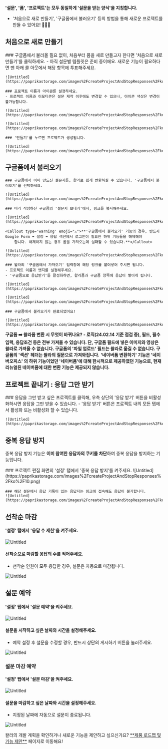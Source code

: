 
<Callout type='warning' emoji="⚠️">**'설문', '폼', '프로젝트'는 모두 동일하게 '설문을 받는 양식'을 지칭합니다.**</Callout>

- '처음으로 새로 만들기', '구글폼에서 불러오기' 등의 방법을 통해 새로운 프로젝트를 만들 수 있어요! 🙆🏻‍♀️

## 처음으로 새로 만들기

<Steps>
    ### 구글폼에서 불러올 필요 없이, 처음부터 폼을 새로 만들고자 한다면 '처음으로 새로 만들기'를 클릭하세요.
    - 아직 설문별 템플릿은 준비 중이에요. 새로운 기능이 필요하다면 맨 아래 콜 아웃에서 해당 항목에 투표해주세요.

    ![Untitled](https://paprikastorage.com/images%2FcreateProjectAndStopResponses%2Fko%2F0.png)

    ### 프로젝트 이름과 아이콘를 설정하세요.
    - 프로젝트 이름과 이모티콘은 설문 제작 이후에도 변경할 수 있으나, 아이콘 색상은 변경이 불가능합니다.

    ![Untitled](https://paprikastorage.com/images%2FcreateProjectAndStopResponses%2Fko%2F1.png)

    ![Untitled](https://paprikastorage.com/images%2FcreateProjectAndStopResponses%2Fko%2F2.png)

    ### '만들기'를 누르면 프로젝트가 생성됩니다.

    ![Untitled](https://paprikastorage.com/images%2FcreateProjectAndStopResponses%2Fko%2F3.png)

</Steps>

## 구글폼에서 불러오기

<Steps>

    ### 구글폼에서 이미 만드신 설문지를, 왈라로 쉽게 변환하실 수 있습니다. '구글폼에서 불러오기'를 선택하세요.

    ![Untitled](https://paprikastorage.com/images%2FcreateProjectAndStopResponses%2Fko%2F0.png)

    ### 미리 작성하신 구글폼의 '설문지 보내기'에서, 링크를 복사해주세요.

    ![Untitled](https://paprikastorage.com/images%2FcreateProjectAndStopResponses%2Fko%2F4.png)

    <Callout type='warning' emoji="⚠️">**'구글폼에서 불러오기' 기능의 경우, 반드시 Google Form ➡️ 설정 ➡️ 응답 섹션에서 로그인이 필요한 하위 기능들을 해제해야
        합니다. 해제하지 않는 경우 폼을 가져오는데 실패할 수 있습니다.**</Callout>

    ![Untitled](https://paprikastorage.com/images%2FcreateProjectAndStopResponses%2Fko%2F5.png)

    ### 왈라의 '구글폼에서 가져오기' 입력창에 해당 링크를 붙여넣어 주시면 됩니다.
    - 프로젝트 이름과 뱃지를 설정해주세요.
    - '구글폼으로 응답받기'를 활성화하면, 왈라폼과 구글폼 양쪽에 응답이 쌓이게 됩니다.

    ![Untitled](https://paprikastorage.com/images%2FcreateProjectAndStopResponses%2Fko%2F6.png)

    ![Untitled](https://paprikastorage.com/images%2FcreateProjectAndStopResponses%2Fko%2F7.png)

    ### 구글폼에서 불러오기가 완료되었어요!

    ![Untitled](https://paprikastorage.com/images%2FcreateProjectAndStopResponses%2Fko%2F8.png)

</Steps>

<Callout type='info' emoji="🔔">**구글폼 ➡️ 왈라폼 변환 시 무엇이 바뀌나요? - 로직(24.02.14 기준 점검 중), 필드, 필수입력, 응답조건 등은 전부 가져올 수 있습니다. 단,
    구글폼 필드에 넣은 이미지와 영상은 왈라로 가져올 수 없습니다. 구글폼의 '파일 업로드' 필드는 왈라로 옮길 수 없습니다. 구글폼의 '섹션' 헤더는 왈라의 질문으로 가져와집니다.**</Callout>
<Callout type='warning' emoji="⚠️">**'네이버폼 변환하기' 기능은 '네이버오피스' 의 하위 기능이었던 '네이버폼'에 대해 한시적으로 제공하였던 기능으로, 현재 리뉴얼된 네이버폼에 대한 변환 기능은
    제공되지 않습니다.**</Callout>

## 프로젝트 끝내기 : 응답 그만 받기

<Steps>
    ### 응답을 그만 받고 싶은 프로젝트를 클릭해, 우측 상단의 '응답 받기' 버튼을 비활성화하시면 응답을 그만 받을 수 있습니다.
    - '응답 받기' 버튼은 프로젝트 내의 모든 탭에서 활성화 또는 비활성화 할 수 있습니다.

    ![Untitled](https://paprikastorage.com/images%2FcreateProjectAndStopResponses%2Fko%2F9.png)

</Steps>

## 중복 응답 방지

<Callout type='info' emoji="🔔">중복 응답 방지 기능은 **이미 참여한 응답자의 쿠키를 차단**하여 중복 응답을 방지하는 기능입니다.</Callout>

<Steps>
    ### 프로젝트 편집 화면의 '설정' 탭에서 '중복 응답 방지'를 켜주세요.
    ![Untitled](https://paprikastorage.com/images%2FcreateProjectAndStopResponses%2Fko%2F10.png)

    ### 해당 설문에서 응답 기록이 있는 응답자는 링크에 접속해도 응답이 불가합니다.
    ![Untitled](https://paprikastorage.com/images%2FcreateProjectAndStopResponses%2Fko%2F11.png)
</Steps>

## 선착순 마감

#### '설정' 탭에서 '응답 수 제한'을 켜주세요.

![Untitled](https://paprikastorage.com/images%2FcreateProjectAndStopResponses%2Fko%2F12.png)

#### 선착순으로 마감할 응답의 수를 적어주세요.
- 선착순 인원이 모두 응답한 경우, 설문은 자동으로 마감됩니다.

![Untitled](https://paprikastorage.com/images%2FcreateProjectAndStopResponses%2Fko%2F13.png)

## 설문 예약

#### '설정' 탭에서 '설문 예약'을 켜주세요.

![Untitled](https://paprikastorage.com/images%2FcreateProjectAndStopResponses%2Fko%2F14.png)

#### 설문을 시작하고 싶은 날짜와 시간을 설정해주세요.
- 예약 설정 후 설문을 수정할 경우, 반드시 상단의 게시하기 버튼을 눌러주세요.

![Untitled](https://paprikastorage.com/images%2FcreateProjectAndStopResponses%2Fko%2F15.png)

### 설문 마감 예약

#### '설정' 탭에서 '설문 마감'을 켜주세요.

![Untitled](https://paprikastorage.com/images%2FcreateProjectAndStopResponses%2Fko%2F16.png)

#### 설문을 마감하고 싶은 날짜와 시간을 설정해주세요.
- 지정된 날짜에 자동으로 설문이 종료됩니다.

![Untitled](https://paprikastorage.com/images%2FcreateProjectAndStopResponses%2Fko%2F17.png)

<Callout type='info' emoji="🔔">
    왈라의 개발 계획을 확인하거나 새로운 기능을 제안하고 싶으신가요? <a href='https://app.walla.my/signin?redirectUrl=/support/featureRequest'
                                            target="_blank" rel="noopener noreferrer"
                                            style={{textDecoration: 'underline'}}>**제품 로드맵 및 기능 제안**</a> 페이지로
    이동해요!
</Callout>